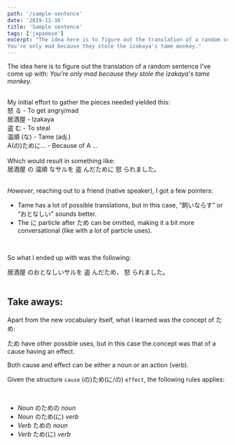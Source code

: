 ```yaml
---
path: '/sample-sentence'
date: '2019-11-16'
title: 'Sample sentence'
tags: ['japanese']
excerpt: "The idea here is to figure out the translation of a random sentence I've come up with:
You're only mad because they stole the izakaya's tame monkey."
---
```



The idea here is to figure out the translation of a random sentence I've come up with:
_You're only mad because they stole the izakaya's tame monkey._

<br/>
My initial effort to gather the pieces needed yielded this:
<br/>
<Furigana readings={['おこ']}　>怒</Furigana> る - To get angry/mad
<br/>
<Furigana readings={['い','ざか','や']} >居酒屋</Furigana> - Izakaya
<br/>
<Furigana readings={['ぬす']} >盗</Furigana> む - To steal
<br/>
<Furigana readings={['おん','じゅん']}>温順</Furigana> (な) - Tame (adj.)
<br/>
A(の)ために... - Because of A ...

<br/>
<br/>
Which would result in something like:
<br/>

<div className={'text-lg text-center'}>
    <Furigana readings={['い','ざか','や']} >居酒屋</Furigana>
    の
    <Furigana readings={['おん','じゅん']} >温順</Furigana>
    なサルを
    <Furigana readings={['ぬす']} >盗</Furigana>
    んだために
    <Furigana readings={['おこ']}>怒</Furigana>
    られました。
</div>
<br/>

_However_, reaching out to a friend (native speaker), I got a few pointers:

- Tame has a lot of possible translations, but in this case, ”飼いならす” or “おとなしい” sounds better.
- The に particle after ため can be omitted, making it a bit more conversational (like with a lot of particle uses).

<br />

So what I ended up with was the following:

<div className={'text-lg text-center'}>
  <Furigana readings={['い', 'ざか', 'や']}>居酒屋</Furigana>
  のおとなしいサルを
  <Furigana readings={['ぬす']}>盗</Furigana>
  んだため、
  <Furigana readings={['おこ']}>怒</Furigana>
  られました。
</div>

<br />

## **Take aways:**

Apart from the new vocabulary itself, what I learned was the concept of ため:

ため have other possible uses, but in this case the concept was that of a cause having an effect.

Both cause and effect can be either a noun or an action (verb).

Given the structure `cause` (の)ため(に/の) `effect`, the following rules applies:

<br />

- _Noun_ のための _noun_
- _Noun_ のため(に) _verb_
- _Verb_ ための _noun_
- _Verb_ ため(に) _verb_
